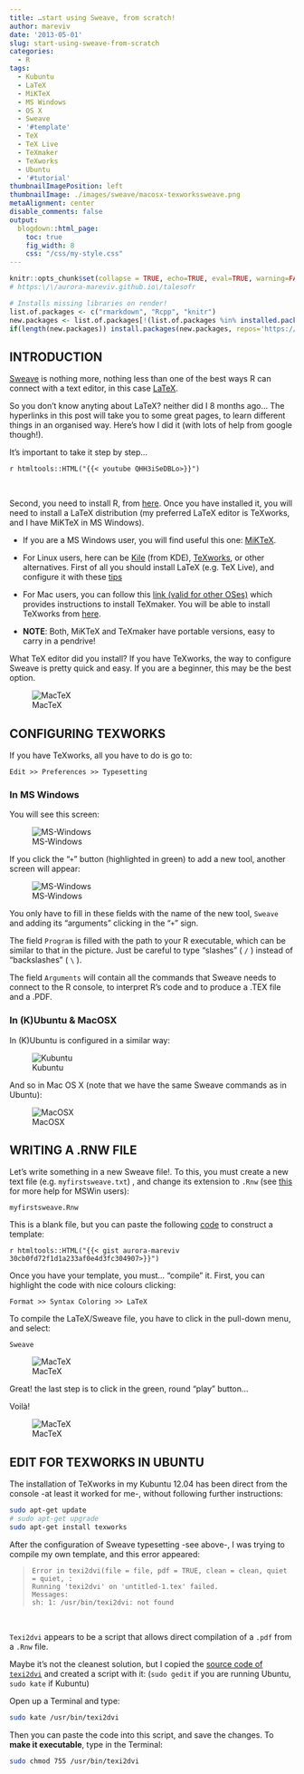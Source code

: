 ```yaml
---
title: …start using Sweave, from scratch!
author: mareviv
date: '2013-05-01'
slug: start-using-sweave-from-scratch
categories:
  - R
tags:
  - Kubuntu
  - LaTeX
  - MiKTeX
  - MS Windows
  - OS X
  - Sweave
  - '#template'
  - TeX
  - TeX Live
  - TeXmaker
  - TeXworks
  - Ubuntu
  - '#tutorial'
thumbnailImagePosition: left
thumbnailImage: ./images/sweave/macosx-texworkssweave.png
metaAlignment: center
disable_comments: false
output:
  blogdown::html_page:
    toc: true
    fig_width: 8
    css: "/css/my-style.css"
---
```


```r
knitr::opts_chunk$set(collapse = TRUE, echo=TRUE, eval=TRUE, warning=FALSE, message=FALSE, comment="  ")
# https:\/\/aurora-mareviv.github.io\/talesofr
```

```r
# Installs missing libraries on render!
list.of.packages <- c("rmarkdown", "Rcpp", "knitr")
new.packages <- list.of.packages[!(list.of.packages %in% installed.packages()[,"Package"])]
if(length(new.packages)) install.packages(new.packages, repos='https://cran.rstudio.com/')
```

## INTRODUCTION

[Sweave](http://jeromyanglim.blogspot.com.es/2010/02/getting-started-with-sweave-r-latex.html) is nothing more, nothing less than one of the best ways R can connect with a text editor, in this case [LaTeX](https://en.wikibooks.org/wiki/LaTeX/Introduction). 

So you don't know anyting about LaTeX? neither did I 8 months ago... The hyperlinks in this post will take you to some great pages, to learn different things in an organised way. Here's how I did it (with lots of help from google though!).

It's important to take it step by step...  

`r htmltools::HTML("{{< youtube QHH3iSeDBLo>}}")`  

<br> 

Second, you need to install R, from [here](https://cran.r-project.org/). Once you have installed it, you will need to install a LaTeX distribution (my preferred LaTeX editor is TeXworks, and I have MiKTeX in MS Windows).

- If you are a MS Windows user, you will find useful this one: [MiKTeX](https://miktex.org/download). 

- For Linux users, here can be [Kile](https://kile.sourceforge.io/) (from KDE), [TeXworks](http://www.tug.org/texworks/), or other alternatives. First of all you should install LaTeX (e.g. TeX Live), and configure it with these [tips](https://dzone.com/articles/installing-latex-ubuntu)

- For Mac users, you can follow this [link (valid for other OSes)](https://www.latex-project.org/get/) which provides instructions to install TeXmaker. You will be able to install TeXworks from [here](http://www.tug.org/texworks/).

- **NOTE**: Both, MiKTeX and TeXmaker have portable versions, easy to carry in a pendrive!  

What TeX editor did you install? If you have TeXworks, the way to configure Sweave is pretty quick and easy. If you are a beginner, this may be the best option. 

![MacTeX](/images/sweave/mactexinstall.png)

## CONFIGURING TEXWORKS

If you have TeXworks, all you have to do is go to:

`Edit >> Preferences >> Typesetting`

### In MS Windows

You will see this screen:

![MS-Windows](/images/sweave/texworkssweave-1.png)

If you click the "`+`" button (highlighted in green) to add a new tool, another screen will appear:

![MS-Windows](/images/sweave/windows-texworkssweave.png)

You only have to fill in these fields with the name of the new tool, `Sweave` and adding its "arguments" clicking in the "`+`" sign.

The field `Program` is filled with the path to your R executable, which can be similar to that in the picture. Just be careful to type "slashes" ( `/` ) instead of "backslashes" ( `\` ).

The field `Arguments` will contain all the commands that Sweave needs to connect to the R console, to interpret R's code and to produce a .TEX file and a .PDF.

### In (K)Ubuntu & MacOSX

In (K)Ubuntu is configured in a similar way:

![Kubuntu](/images/sweave/kubuntu-texworkssweave.png)

And so in Mac OS X (note that we have the same Sweave commands as in Ubuntu):

![MacOSX](/images/sweave/macosx-texworkssweave.png)


## WRITING A .RNW FILE

Let's write something in a new Sweave file!. To this, you must create a new text file (e.g. `myfirstsweave.txt`) , and change its extension to `.Rnw` (see [this](https://support.microsoft.com/es-es/products/windows?os=windows-10) for more help for MSWin users):

 `myfirstsweave.Rnw`

This is a blank file, but you can paste the following [code](https://stackoverflow.com/questions/8082429/plot-a-heart-in-r) to construct a template:

`r htmltools::HTML("{{< gist aurora-mareviv 30cb0fd72f1d1a233af0e4d3fc304907>}}")`


Once you have your template, you must... "compile" it. First, you can highlight the code with nice colours clicking:

`Format >> Syntax Coloring >> LaTeX`

To compile the LaTeX/Sweave file, you have to click in the pull-down menu, and select:

`Sweave`

![MacTeX](/images/sweave/sweave_compilation.png)

Great! the last step is to click in the green, round "play" button...

Voilà!

![MacTeX](/images/sweave/sweave_output.png)



## EDIT FOR TEXWORKS IN UBUNTU

The installation of TeXworks in my Kubuntu 12.04 has been direct from the console -at least it worked for me-, without following further instructions:

```bash
sudo apt-get update
# sudo apt-get upgrade
sudo apt-get install texworks
```

After the configuration of Sweave typesetting -see above-, I was trying to compile my own template, and this error appeared:

<div class="well well-sm">

>`Error in texi2dvi(file = file, pdf = TRUE, clean = clean, quiet = quiet, :`  
`Running 'texi2dvi' on 'untitled-1.tex' failed.`  
`Messages:`  
`sh: 1: /usr/bin/texi2dvi: not found`  

</div>  
<br>

`Texi2dvi` appears to be a script that allows direct compilation of a `.pdf` from a `.Rnw` file.


Maybe it's not the cleanest solution, but I copied the [source code of `texi2dvi`](http://ftp.gnu.org/gnu/texinfo/texi2dvi) and created a script with it: (`sudo gedit` if you are running Ubuntu, `sudo kate` if Kubuntu)

Open up a Terminal and type:


```bash
sudo kate /usr/bin/texi2dvi
```


Then you can paste the code into this script, and save the changes. To **make it executable**, type in the Terminal:

```bash
sudo chmod 755 /usr/bin/texi2dvi
```

